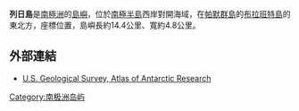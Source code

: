 {{Infobox islands
| name             = 列日島
| image name       = 
| image caption    = 
| locator map      = Ant-pen-map-Liege.PNG|thumb  
| map caption      = 
| nickname         = 
| location         = [[南極洲|南極洲]]
| coordinates      = {{coord|64|2|S|61|55|W|}}
| archipelago      = [[帕默群島|帕默群島]]
| total islands    = 
| major islands    = 
| area_km2         = 
| length_km        = 14.4
| width_km         = 4.8
| highest mount    = 
| elevation_m      = 
| population       = 0
| population as of = 
| density_km2      = 
| ethnic groups    = 
| country          = [[南極洲|南極洲]]
| additional info  = 根據[[南極條約體系|南極條約體系]]管理
}}

'''列日島'''是[[南極洲|南極洲]]的[[島嶼|島嶼]]，位於[[南極半島|南極半島]]西岸對開海域，在[[帕默群島|帕默群島]]的[[布拉班特島|布拉班特島]]的東北方，座標位置，島嶼長約14.4公里、寬約4.8公里。

==外部連結==
* [https://web.archive.org/web/20051001110929/http://usarc.usgs.gov/ant-ogc-viewer/viewer.htm U.S. Geological Survey, Atlas of Antarctic Research]

{{Antarctica-geo-stub}}

[[Category:南极洲岛屿|Category:南极洲岛屿]]